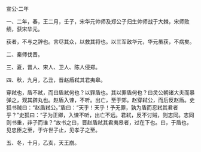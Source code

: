 

宣公·二年

一、二年，春，王二月，壬子，宋华元帅师及郑公子归生帅师战于大棘，宋师败绩，获宋华元。

获者，不与之辞也。言尽其众，以救其将也。以三军敌华元，华元虽获，不病矣。

二、秦师伐晋。

三、夏，晋人、宋人、卫人、陈人侵郑。

四、秋，九月，乙丑，晋赵盾弒其君夷皋。

穿弒也，盾不弒，而曰盾弒何也？以罪盾也。其以罪盾何也？曰灵公朝诸大夫而暴弹之，观其辟丸也。赵盾入谏，不听。出亡，至于郊。赵穿弒公，而后反赵盾。史狐书贼曰：“赵盾弒公。”盾曰：“天乎！天乎！予无罪，孰为盾而忍弒其君者乎？”史狐曰：“子为正卿，入谏不听，出亡不远。君弒，反不讨贼，则志同。志同则书重，非子而谁？”故书之曰，晋赵盾弒其君夷皋者，过在下也。曰，于盾也，见忠臣之至，于许世子止，见孝子之至。

五、冬，十月，乙亥，天王崩。

